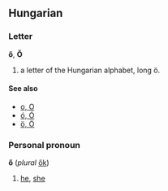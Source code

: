 ==Hungarian==
===Letter===
'''ő''', '''Ő'''

# a letter of the Hungarian alphabet, long ö.

====See also====
*[[o|o, O]]
*[[ó|ó, Ó]]
*[[ö|ö, Ö]]

===Personal pronoun===
'''ő''' (''plural'' [[ők]])

# [[he]], [[she]]